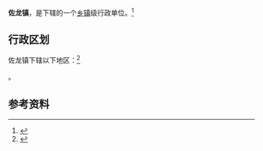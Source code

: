 {{中国乡级行政区|61/09/25/101/000}}

'''佐龙镇'''，是{{PRC admin/fullname|61/09/25/101/000|3}}下辖的一个[[乡镇|乡镇]]级行政单位。<ref>{{PRC admin/ref sgc|{{PRC admin/parent|61/09/25/101/000}}}}</ref>

== 行政区划 ==

佐龙镇下辖以下地区：<ref>{{PRC admin/ref sgc|61/09/25/101/000}}</ref>

{{PRC admin/children|61/09/25/101/000}}。

== 参考资料 ==

{{reflist}}

{{行政区划小作品}}
{{PRC admin/navcat|61/09/25/101/000}}